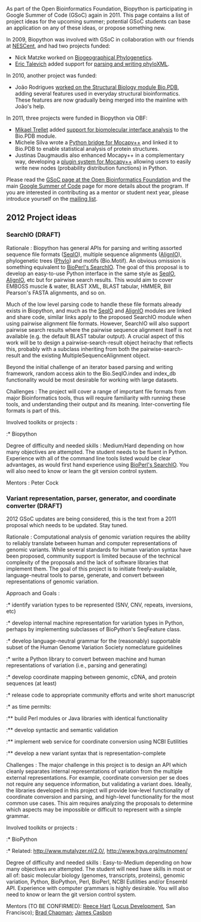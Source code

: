 As part of the Open Bioinformatics Foundation, Biopython is participating in Google Summer of Code (GSoC) again in 2011. This page contains a list of project ideas for the upcoming summer; potential GSoC students can base an application on any of these ideas, or propose something new.

In 2009, Biopython was involved with GSoC in collaboration with our friends at [https://www.nescent.org/wg_phyloinformatics/Main_Page NESCent], and had two projects funded:

* Nick Matzke worked on [https://www.nescent.org/wg_phyloinformatics/Phyloinformatics_Summer_of_Code_2009#Biogeographical_Phylogenetics_for_BioPython Biogeographical Phylogenetics].
* [[User%3AEricTalevich|Eric Talevich]] added support for [https://www.nescent.org/wg_phyloinformatics/Phyloinformatics_Summer_of_Code_2009#Biopython_support_for_parsing_and_writing_phyloXML parsing and writing phyloXML].

In 2010, another project was funded:

* João Rodrigues [[GSOC2010_Joao|worked on the Structural Biology module Bio.PDB]], adding several features used in everyday structural bioinformatics. These features are now gradually being merged into the mainline with João's help.

In 2011, three projects were funded in Biopython via OBF:

* [[User%3AMtrellet|Mikael Trellet]] added [[GSoC2011_mtrellet|support for biomolecular interface analysis]] to the Bio.PDB module.
* Michele Silva wrote a [[GSOC2011_Mocapy|Python bridge for Mocapy++]] and linked it to Bio.PDB to enable statistical analysis of protein structures.
* Justinas Daugmaudis also enhanced Mocapy++ in a complementary way, developing a [[GSOC2011_MocapyExt|plugin system for Mocapy++]] allowing users to easily write new nodes (probability distribution functions) in Python.

Please read the [http://www.open-bio.org/wiki/Google_Summer_of_Code GSoC page at the Open Bioinformatics Foundation] and the main [http://code.google.com/soc Google Summer of Code] page for more details about the program. If you are interested in contributing as a mentor or student next year, please introduce yourself on the [http://biopython.org/wiki/Mailing_lists mailing list].

== 2012 Project ideas ==

=== SearchIO (DRAFT) ===

; Rationale : Biopython has general APIs for parsing and writing assorted sequence file formats ([[SeqIO]]), multiple sequence alignments ([[AlignIO]]), phylogenetic trees ([[Phylo]]) and motifs (Bio.Motif). An obvious omission is something equivalent to [[bp:HOWTO:SearchIO|BioPerl's SearchIO]]. The goal of this proposal is to develop an easy-to-use Python interface in the same style as [[SeqIO]], [[AlignIO]], etc but for pairwise search results. This would aim to cover EMBOSS muscle & water, BLAST XML, BLAST tabular, HMMER, Bill Pearson's FASTA alignments, and so on.

Much of the low level parsing code to handle these file formats already exists in Biopython, and much as the [[SeqIO]] and [[AlignIO]] modules are linked and share code, similar links apply to the proposed SearchIO module when using pairwise alignment file formats. However, SearchIO will also support pairwise search results where the pairwise sequence alignment itself is not available (e.g. the default BLAST tabular output). A crucial aspect of this work will be to design a pairwise-search-result object heirachy that reflects this, probably with a subclass inheriting from both the pairwise-search-result and the existing MultipleSequenceAlignment object.

Beyond the initial challenge of an iterator based parsing and writing framework, random access akin to the Bio.SeqIO.index and index_db functionality would be most desirable for working with large datasets.

; Challenges : The project will cover a range of important file formats from major Bioinformatics tools, thus will require familiarity with running these tools, and understanding their output and its meaning. Inter-converting file formats is part of this.

; Involved toolkits or projects :

:* Biopython

; Degree of difficulty and needed skills : Medium/Hard depending on how many objectives are attempted. The student needs to be fluent in Python. Experience with all of the command line tools listed would be clear advantages, as would first hand experience using [[bp:HOWTO:SearchIO|BioPerl's SearchIO]]. You will also need to know or learn the git version control system.

; Mentors : Peter Cock

=== Variant representation, parser, generator, and coordinate converter (DRAFT) ===

2012 GSoC updates are being considered, this is the text from a 2011 proposal which needs to be updated. Stay tuned.

; Rationale : Computational analysis of genomic variation requires the ability to reliably translate between human and computer representations of genomic variants. While several standards for human variation syntax have been proposed, community support is limited because of the technical complexity of the proposals and the lack of software libraries that implement them. The goal of this project is to initiate freely-available, language-neutral tools to parse, generate, and convert between representations of genomic variation.

; Approach and Goals :
:* identify variation types to be represented (SNV, CNV, repeats, inversions, etc)
:* develop internal machine representation for variation types in Python, perhaps by implementing subclasses of BioPython's SeqFeature class.
:* develop language-neutral grammar for the (reasonably) supportable subset of the Human Genome Variation Society nomeclature guidelines
:* write a Python library to convert between machine and human representations of variation (i.e., parsing and generating) 
:* develop coordinate mapping between genomic, cDNA, and protein sequences (at least)
:* release code to appropriate community efforts and write short manuscript
:* as time permits:
:** build Perl modules or Java libraries with identical functionality
:** develop syntactic and semantic validation
:** implement web service for coordinate conversion using NCBI Eutilities
:** develop a new variant syntax that is representation-complete

; Challenges : The major challenge in this project is to design an API which cleanly separates internal representations of variation from the multiple external representations. For example, coordinate conversion per se does not require any sequence information, but validating a variant does. Ideally, the libraries developed in this project will provide low-level functionality of coordinate conversion and parsing, and high-level functionality for the most common use cases. This aim requires analyzing the proposals to determine which aspects may be impossible or difficult to represent with a simple grammar. 

; Involved toolkits or projects :
:* BioPython
:* Related: http://www.mutalyzer.nl/2.0/, http://www.hgvs.org/mutnomen/

; Degree of difficulty and needed skills : Easy-to-Medium depending on how many objectives are attempted. The student will need have skills  in most or all of: basic molecular biology (genomes, transcripts, proteins), genomic variation, Python, BioPython, Perl, BioPerl, NCBI Eutilities and/or Ensembl API. Experience with computer grammars is highly desirable. You will also need to know or learn the git version control system.

; Mentors (TO BE CONFIRMED): [http://linkedin.com/in/reece Reece Hart] ([http://locusdevelopmentinc.com Locus Development], San Francisco); [http://bcbio.wordpress.com Brad Chapman]; [http://casbon.me James Casbon]